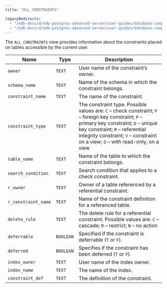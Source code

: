 ```yaml
---
title: "ALL_CONSTRAINTS"

legacyRedirects:
  - "/edb-docs/d/edb-postgres-advanced-server/user-guides/database-compatibility-for-oracle-developers-catalog-views-guide/13/all_constraints.html"
  - "/edb-docs/d/edb-postgres-advanced-server/user-guides/database-compatibility-for-oracle-developers-catalog-views-guide/latest/all_constraints.html"
---
```


<div id="all_constraints" class="registered_link"></div>

The `ALL_CONSTRAINTS` view provides information about the constraints placed on tables accessible by the current user.

| Name                | Type      | Description                                                                                                                                                                                                                                                    |
| ------------------- | --------- | -------------------------------------------------------------------------------------------------------------------------------------------------------------------------------------------------------------------------------------------------------------- |
| `owner`             | `TEXT`    | User name of the constraint’s owner.                                                                                                                                                                                                                           |
| `schema_name`       | `TEXT`    | Name of the schema in which the constraint belongs.                                                                                                                                                                                                            |
| `constraint_name`   | `TEXT`    | The name of the constraint.                                                                                                                                                                                                                                    |
| `constraint_type`   | `TEXT`    | The constraint type. Possible values are: `C` – check constraint; `F` – foreign key constraint; `P` – primary key constraint; `U` – unique key constraint; `R` – referential integrity constraint; `V` – constraint on a view; `O` – with read-only, on a view |
| `table_name`        | `TEXT`    | Name of the table to which the constraint belongs.                                                                                                                                                                                                             |
| `search_condition`  | `TEXT`    | Search condition that applies to a check constraint.                                                                                                                                                                                                           |
| `r_owner`           | `TEXT`    | Owner of a table referenced by a referential constraint.                                                                                                                                                                                                       |
| `r_constraint_name` | `TEXT`    | Name of the constraint definition for a referenced table.                                                                                                                                                                                                      |
| `delete_rule`       | `TEXT`    | The delete rule for a referential constraint. Possible values are: `C` – cascade; `R` – restrict; `N` – no action                                                                                                                                              |
| `deferrable`        | `BOOLEAN` | Specified if the constraint is deferrable (`T` or `F`).                                                                                                                                                                                                        |
| `deferred`          | `BOOLEAN` | Specifies if the constraint has been deferred (`T` or `F`).                                                                                                                                                                                                    |
| `index_owner`       | `TEXT`    | User name of the index owner.                                                                                                                                                                                                                                  |
| `index_name`        | `TEXT`    | The name of the index.                                                                                                                                                                                                                                         |
| `constraint_def`    | `TEXT`    | The definition of the constraint.                                                                                                                                                                                                                              |
